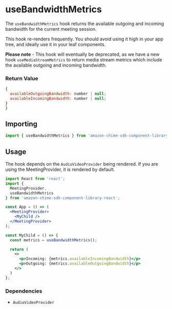 <Meta title="SDK Hooks/useBandwidthMetrics" />

# useBandwidthMetrics

The `useBandwidthMetrics` hook returns the available outgoing and incoming bandwidth for the current meeting session.

This hook re-renders frequently. You should avoid using it high in your app tree, and ideally use it in your leaf components.

**Please note** - This hook will eventually be deprecated, as we have a new hook `useMediaStreamMetrics` to return media stream metrics which include the available outgoing and incoming bandwidth.

### Return Value

```javascript
{
  availableOutgoingBandwidth: number | null;
  availableIncomingBandwidth: number | null;
}
}
```

## Importing

```javascript
import { useBandwidthMetrics } from 'amazon-chime-sdk-component-library-react';
```

## Usage

The hook depends on the `AudioVideoProvider` being rendered. If you are using the MeetingProvider, it is rendered by default.

```jsx
import React from 'react';
import {
  MeetingProvider,
  useBandwidthMetrics
} from 'amazon-chime-sdk-component-library-react';

const App = () => (
  <MeetingProvider>
    <MyChild />
  </MeetingProvider>
);

const MyChild = () => {
  const metrics = useBandwidthMetrics();

  return (
    <>
      <p>Incoming: {metrics.availableIncomingBandwidth}</p>
      <p>Outgoing: {metrics.availableOutgoingBandwidth}</p>    
    </>
  )
};
```

### Dependencies

- `AudioVideoProvider`
